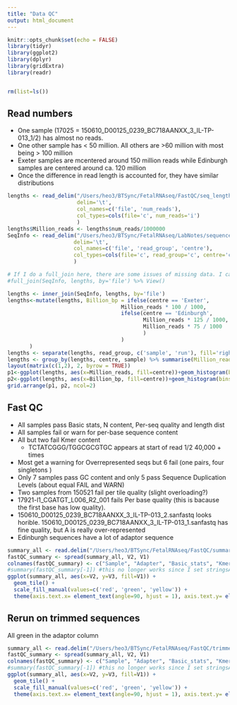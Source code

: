 ```yaml
---
title: "Data QC"
output: html_document
---
```


```r
knitr::opts_chunk$set(echo = FALSE)
library(tidyr)
library(ggplot2)
library(dplyr)
library(gridExtra)
library(readr)


rm(list=ls())
```
## Read numbers
- One sample (17025 = 150610_D00125_0239_BC718AANXX_3_IL-TP-013_1/2) has almost no reads.
- One other sample has < 50 million. All others are >60 million with most being > 100 million
- Exeter samples are mcentered around 150 million reads while Edinburgh samples are centered around ca. 120 million
- Once the difference in read length is accounted for, they have similar distributions

```r

lengths <- read_delim("/Users/heo3/BTSync/FetalRNAseq/FastQC/seq_lengths.txt", 
                      delim='\t', 
                      col_names=c('file', 'num_reads'), 
                      col_types=cols(file='c', num_reads='i')
                      )
lengths$Million_reads <- lengths$num_reads/1000000
SeqInfo <- read_delim("/Users/heo3/BTSync/FetalRNAseq/LabNotes/sequences.txt", 
                     delim='\t',
                     col_names=c('file', 'read_group', 'centre'),
                     col_types=cols(file='c', read_group='c', centre='c')
                     )

# If I do a full_join here, there are some issues of missing data. I cannot rerun FastQC ATM becuase the data aren't mounted on the compute nodes. I will have to revisit once this is fixed
#full_join(SeqInfo, lengths, by='file') %>% View()

lengths <- inner_join(SeqInfo, lengths, by='file') 
lengths<-mutate(lengths, Billion_bp = ifelse(centre == 'Exeter', 
                                    Million_reads * 100 / 1000, 
                                    ifelse(centre == 'Edinburgh', 
                                           Million_reads * 125 / 1000, 
                                           Million_reads * 75 / 1000
                                           )
                                    )
       )
lengths <- separate(lengths, read_group, c('sample', 'run'), fill='right', remove=FALSE) 
lengths <- group_by(lengths, centre, sample) %>% summarise(Million_reads = sum(Million_reads), Billion_bp = sum(Billion_bp))
layout(matrix(c(1,2), 2, byrow = TRUE))
p1<-ggplot(lengths, aes(x=Million_reads, fill=centre))+geom_histogram(bins=25)+facet_grid(centre ~ .) + theme(legend.position="none")
p2<-ggplot(lengths, aes(x=Billion_bp, fill=centre))+geom_histogram(bins=30)+facet_grid(centre ~ .) + theme(legend.position="none")
grid.arrange(p1, p2, ncol=2)
```

## Fast QC

- All samples pass Basic stats, N content, Per-seq quality and length dist
- All samples fail or warn for per-base sequence content
- All but two fail Kmer content
    - TCTATCGGG/TGGCGCGTGC appears at start of read 1/2 40,000 + times
- Most get a warning for Overrepresented seqs but 6 fail (one pairs, four singletons )
- Only 7 samples pass GC content and only 5 pass Sequence Duplication Levels (about equal FAIL and WARN)
- Two samples from 150521 fail per tile quality (slight overloading?)
- 17921-l1_CGATGT_L006_R2_001 fails Per base quality (this is bacause the first base has low quality).
- 150610_D00125_0239_BC718AANXX_3_IL-TP-013_2.sanfastq looks horible. 150610_D00125_0239_BC718AANXX_3_IL-TP-013_1.sanfastq has fine quality, but A is really over-represented
- Edinburgh sequences have a lot of adaptor sequence

```r

summary_all <- read.delim("/Users/heo3/BTSync/FetalRNAseq/FastQC/summary.txt", header=FALSE, stringsAsFactors=FALSE)
fastQC_summary <- spread(summary_all, V2, V1)
colnames(fastQC_summary) <- c("Sample", "Adapter", "Basic_stats", "Kmers", "Overrepresented", "N_content", "Per_base_content", "Per_base_Q", "Per_seq_GC", "Per_seq_Q", "Per_tile_Q", "Duplication", "Length_dist")
#summary(fastQC_summary[-1]) #this no longer works since I set stringsAsFactors to FALSE
ggplot(summary_all, aes(x=V2, y=V3, fill=V1)) +
  geom_tile() +
  scale_fill_manual(values=c('red', 'green', 'yellow')) +
  theme(axis.text.x= element_text(angle=90, hjust = 1), axis.text.y= element_text(size=8), axis.title = element_blank(), legend.title=element_blank())
```

## Rerun on trimmed sequences

All green in the adaptor column

```r

summary_all <- read.delim("/Users/heo3/BTSync/FetalRNAseq/FastQC/trimmed_summary.txt", header=FALSE, stringsAsFactors=FALSE)
fastQC_summary <- spread(summary_all, V2, V1)
colnames(fastQC_summary) <- c("Sample", "Adapter", "Basic_stats", "Kmers", "Overrepresented", "N_content", "Per_base_content", "Per_base_Q", "Per_seq_GC", "Per_seq_Q", "Per_tile_Q", "Duplication", "Length_dist")
#summary(fastQC_summary[-1]) #this no longer works since I set stringsAsFactors to FALSE
ggplot(summary_all, aes(x=V2, y=V3, fill=V1)) +
  geom_tile() +
  scale_fill_manual(values=c('red', 'green', 'yellow')) +
  theme(axis.text.x= element_text(angle=90, hjust = 1), axis.text.y= element_text(size=8), axis.title = element_blank(), legend.title=element_blank())
```
